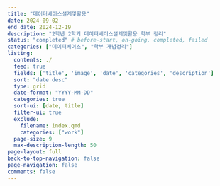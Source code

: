 ```yaml
---
title: "데이터베이스설계및활용"
date: 2024-09-02
end_date: 2024-12-19
description: "2학년 2학기 데이터베이스설계및활용 학부 정리"
status: "completed" # before-start, on-going, completed, failed
categories: ["데이터베이스", "학부 개념정리"]
listing:
  contents: ./
  feed: true
  fields: ['title', 'image', 'date', 'categories', 'description']
  sort: "date desc"
  type: grid
  date-format: "YYYY-MM-DD"
  categories: true
  sort-ui: [date, title]
  filter-ui: true
  exclude: 
    filename: index.qmd
    categories: ["work"]
  page-size: 9
  max-description-length: 50
page-layout: full
back-to-top-navigation: false
page-navigation: false
comments: false
---
```

